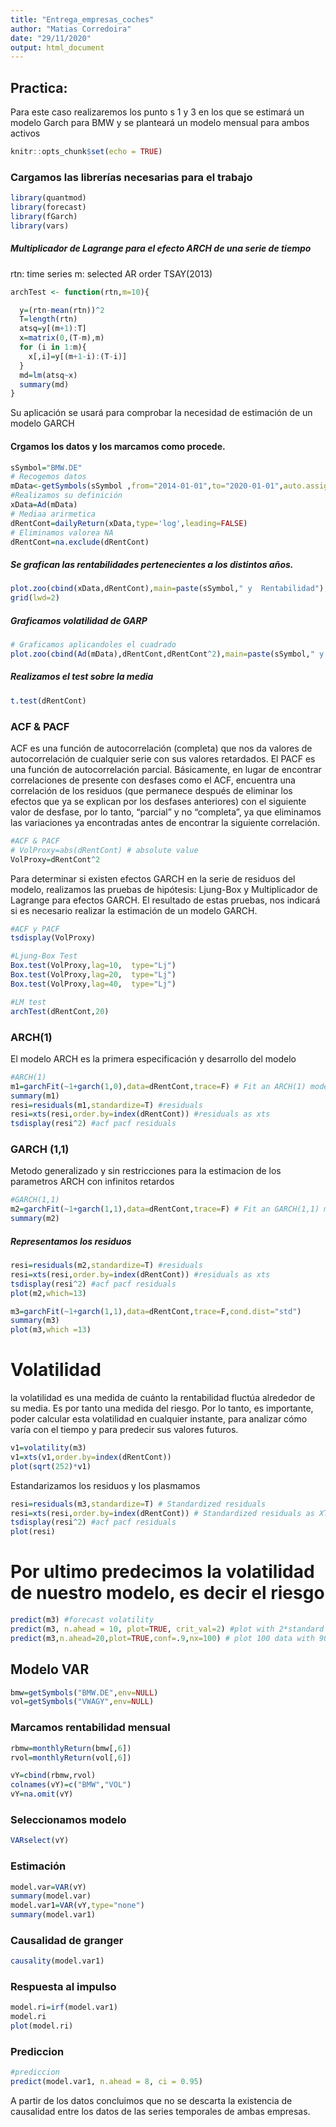---
title: "Entrega_empresas_coches"
author: "Matias Corredoira"
date: "29/11/2020"
output: html_document
---



## Practica:
Para este caso realizaremos los punto s 1 y 3 en los que se estimará un modelo Garch para BMW y se planteará un modelo mensual para ambos activos

```{r setup, include=FALSE}
knitr::opts_chunk$set(echo = TRUE)
```

### Cargamos las librerías necesarias para el trabajo

```{r cars,message=FALSE}
library(quantmod) 
library(forecast)
library(fGarch)
library(vars)
```


##### Multiplicador de Lagrange para el efecto ARCH de una serie de tiempo

rtn: time series
m: selected AR order
TSAY(2013)

```{r pressure, echo=FALSE}

archTest <- function(rtn,m=10){

  y=(rtn-mean(rtn))^2
  T=length(rtn)
  atsq=y[(m+1):T]
  x=matrix(0,(T-m),m)
  for (i in 1:m){
    x[,i]=y[(m+1-i):(T-i)]
  }
  md=lm(atsq~x)
  summary(md)
}
```




Su aplicación se usará para comprobar la necesidad de estimación de un modelo GARCH

#### Crgamos los datos y los marcamos como procede.

```{r,message=FALSE}
sSymbol="BMW.DE"
# Recogemos datos 
mData<-getSymbols(sSymbol ,from="2014-01-01",to="2020-01-01",auto.assign=FALSE)
#Realizamos su definición
xData=Ad(mData)
# Mediaa arirmetica
dRentCont=dailyReturn(xData,type='log',leading=FALSE)
# Eliminamos valorea NA
dRentCont=na.exclude(dRentCont)
```

##### Se grafican las rentabilidades pertenecientes a los distintos años.

```{r}
plot.zoo(cbind(xData,dRentCont),main=paste(sSymbol," y  Rentabilidad"),xlab="años",ylab=c("Precio","rentabilidad"))
grid(lwd=2)
```



##### Graficamos volatilidad de GARP

```{r}
# Graficamos aplicandoles el cuadrado
plot.zoo(cbind(Ad(mData),dRentCont,dRentCont^2),main=paste(sSymbol," y  Rentabilidad"),xlab="años",ylab=c("Precio","rentabilidad","Volatilidad"))
```

##### Realizamos el test sobre la media
```{r,warning=FALSE}

t.test(dRentCont)
```

### ACF & PACF
ACF es una función de autocorrelación (completa) que nos da valores de autocorrelación de cualquier serie con sus valores retardados.
El PACF es una función de autocorrelación parcial. Básicamente, en lugar de encontrar correlaciones de presente con desfases como el ACF, encuentra una correlación de los residuos (que permanece después de eliminar los efectos que ya se explican por los desfases anteriores) con el siguiente valor de desfase, por lo tanto, "parcial" y no "completa", ya que eliminamos las variaciones ya encontradas antes de encontrar la siguiente correlación.


```{r}
#ACF & PACF 
# VolProxy=abs(dRentCont) # absolute value
VolProxy=dRentCont^2 
```

Para determinar si existen efectos GARCH en la serie de residuos del modelo,
realizamos las pruebas de hipótesis: Ljung-Box y Multiplicador de Lagrange para efectos
GARCH. El resultado de estas pruebas, nos indicará si es necesario realizar la estimación
de un modelo GARCH.


```{r,message=FALSE}
#ACF y PACF
tsdisplay(VolProxy) 

#Ljung-Box Test 
Box.test(VolProxy,lag=10,  type="Lj")
Box.test(VolProxy,lag=20,  type="Lj")
Box.test(VolProxy,lag=40,  type="Lj")

#LM test
archTest(dRentCont,20)
```

### ARCH(1)
El modelo ARCH es la primera especificación y desarrollo del modelo

```{r}
#ARCH(1)
m1=garchFit(~1+garch(1,0),data=dRentCont,trace=F) # Fit an ARCH(1) model
summary(m1)
resi=residuals(m1,standardize=T) #residuals
resi=xts(resi,order.by=index(dRentCont)) #residuals as xts
tsdisplay(resi^2) #acf pacf residuals
```

### GARCH (1,1)
Metodo generalizado y sin restricciones para la estimacion de los parametros ARCH con infinitos retardos

```{r}
#GARCH(1,1)
m2=garchFit(~1+garch(1,1),data=dRentCont,trace=F) # Fit an GARCH(1,1) model
summary(m2)
```

##### Representamos los residuos

```{r}
resi=residuals(m2,standardize=T) #residuals
resi=xts(resi,order.by=index(dRentCont)) #residuals as xts
tsdisplay(resi^2) #acf pacf residuals
plot(m2,which=13)
```


```{r,warning=FALSE,message=FALSE}
m3=garchFit(~1+garch(1,1),data=dRentCont,trace=F,cond.dist="std")
summary(m3)
plot(m3,which =13)
```


# Volatilidad
la volatilidad es una medida de cuánto la rentabilidad fluctúa alrededor de su media. Es por tanto una medida del riesgo.
Por lo tanto, es importante, poder calcular esta volatilidad en cualquier instante, para analizar cómo varía con el tiempo y para predecir sus valores futuros.

```{r}
v1=volatility(m3)  
v1=xts(v1,order.by=index(dRentCont))
plot(sqrt(252)*v1)
```

Estandarizamos los residuos y los plasmamos

```{r}
resi=residuals(m3,standardize=T) # Standardized residuals
resi=xts(resi,order.by=index(dRentCont)) # Standardized residuals as XTS
tsdisplay(resi^2) #acf pacf residuals
plot(resi)
```
# Por ultimo predecimos la volatilidad de nuestro modelo, es decir el riesgo

```{r}
predict(m3) #forecast volatility
predict(m3, n.ahead = 10, plot=TRUE, crit_val=2) #plot with 2*standard error
predict(m3,n.ahead=20,plot=TRUE,conf=.9,nx=100) # plot 100 data with 90% confidence
```


## Modelo VAR


```{r,warning=FALSE}
bmw=getSymbols("BMW.DE",env=NULL)
vol=getSymbols("VWAGY",env=NULL)
```
### Marcamos rentabilidad mensual

```{r,warning=FALSE}
rbmw=monthlyReturn(bmw[,6])              
rvol=monthlyReturn(vol[,6])
```


```{r}

vY=cbind(rbmw,rvol)
colnames(vY)=c("BMW","VOL")
vY=na.omit(vY)
```

### Seleccionamos modelo

```{r}
VARselect(vY)
```
### Estimación

```{r}

model.var=VAR(vY)
summary(model.var)
model.var1=VAR(vY,type="none")
summary(model.var1)
```


### Causalidad de granger

```{r,warning=FALSE}
causality(model.var1)
```
### Respuesta al impulso

```{r}
model.ri=irf(model.var1)
model.ri
plot(model.ri)
```

### Prediccion

```{r}
#prediccion
predict(model.var1, n.ahead = 8, ci = 0.95) 

```
A partir de los datos concluimos que no se descarta la existencia de causalidad entre los datos de las series temporales de ambas empresas.





